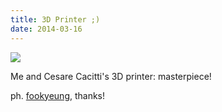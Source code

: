 ```yaml
---
title: 3D Printer ;)
date: 2014-03-16
---
```

![](./tumblr_n2jsfddVmW1rtrho6o1_1280.jpg)

Me and Cesare Cacitti's 3D printer: masterpiece!

ph. <a href="http://fookyeung.com/">fookyeung</a>, thanks!
